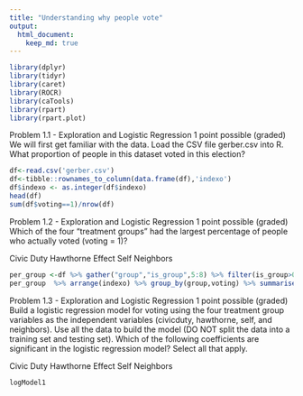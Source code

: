 ```yaml
---
title: "Understanding why people vote"
output:
  html_document:
    keep_md: true
---
```





```r
library(dplyr)
library(tidyr)
library(caret)
library(ROCR)
library(caTools)
library(rpart)
library(rpart.plot)

```
Problem 1.1 - Exploration and Logistic Regression
1 point possible (graded)
We will first get familiar with the data. Load the CSV file gerber.csv into R. What proportion of people in this dataset voted in this election?
```r
df<-read.csv('gerber.csv')
df<-tibble::rownames_to_column(data.frame(df),'indexo')
df$indexo <- as.integer(df$indexo)
head(df)
sum(df$voting==1)/nrow(df)
```
Problem 1.2 - Exploration and Logistic Regression
1 point possible (graded)
Which of the four "treatment groups" had the largest percentage of people who actually voted (voting = 1)?


Civic Duty
Hawthorne Effect
Self
Neighbors
```r
per_group <-df %>% gather("group","is_group",5:8) %>% filter(is_group>0)
per_group  %>% arrange(indexo) %>% group_by(group,voting) %>% summarise(total = n()) %>% spread(voting,total) %>% setNames(c('group',"did_not_vote", "voted")) %>% mutate(ratio = voted/(did_not_vote+voted)*100) %>% arrange(ratio)
```
Problem 1.3 - Exploration and Logistic Regression
1 point possible (graded)
Build a logistic regression model for voting using the four treatment group variables as the independent variables (civicduty, hawthorne, self, and neighbors). Use all the data to build the model (DO NOT split the data into a training set and testing set). Which of the following coefficients are significant in the logistic regression model? Select all that apply.


Civic Duty
Hawthorne Effect
Self
Neighbors
```r
logModel1
```
